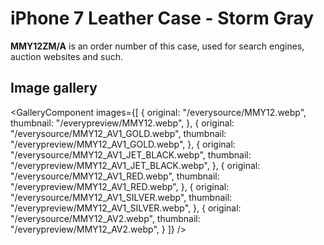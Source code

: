 
# iPhone 7 Leather Case - Storm Gray

<Callout type='info' emoji='👉🏻'>**MMY12ZM/A** is an order number of this case, used for search engines, auction websites and such.</Callout>

## Image gallery

<GalleryComponent
    images={[
      {
        original: "/everysource/MMY12.webp",
        thumbnail: "/everypreview/MMY12.webp",
      },
      {
        original: "/everysource/MMY12_AV1_GOLD.webp",
        thumbnail: "/everypreview/MMY12_AV1_GOLD.webp",
      },
      {
        original: "/everysource/MMY12_AV1_JET_BLACK.webp",
        thumbnail: "/everypreview/MMY12_AV1_JET_BLACK.webp",
      },
      {
        original: "/everysource/MMY12_AV1_RED.webp",
        thumbnail: "/everypreview/MMY12_AV1_RED.webp",
      },
      {
        original: "/everysource/MMY12_AV1_SILVER.webp",
        thumbnail: "/everypreview/MMY12_AV1_SILVER.webp",
      },
      {
        original: "/everysource/MMY12_AV2.webp",
        thumbnail: "/everypreview/MMY12_AV2.webp",
      }
    ]}
  />
